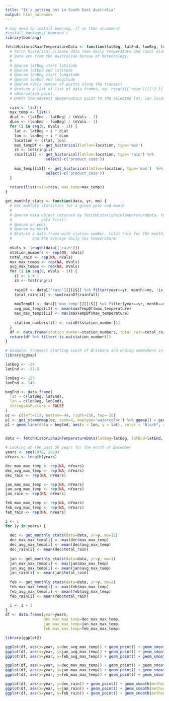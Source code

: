 ```yaml
---
title: "It's getting hot in South East Australia"
output: html_notebook
---
```


```r
# may need tp install bomrang, if so then uncomment
#install.packages('bomrang')
library(bomrang)
```

```r
fetchHistoricRainTemperatureData <- function(latBeg, latEnd, lonBeg, lonEnd, nVals) {
  # Fetch historical climate data (max daily temperature and rain) along a transect
  # Data are from the Australian Bureau of Meteorology.
  #
  # @param latBeg start latitude
  # @param latEnd end latitude
  # @param lonBeg start longitude
  # @param lonEnd end longitude
  # @param nVals number of points along the transect
  # @return a list of list of data frames, eg. result[['rain']][['2']] for the third 
  # observation point.
  # @note the nearest obeservation point to the selected lat, lon location is chosen
  
  rain <- list()
  max_temp <- list()
  dLat <- (latEnd - latBeg) / (nVals - 1)
  dLon <- (lonEnd - lonBeg) / (nVals - 1)
  for (i in seq(0, nVals - 1)) {
    lat <- latBeg + i * dLat
    lon <- lonBeg + i * dLon
    location <- c(lat, lon) 
    max_tempDf <- get_historical(latlon=location, type='max')
    iS <- toString(i)
    rain[[iS]] <- get_historical(latlon=location, type='rain') %>%
                  select(-c('product_code'))
                  
    max_temp[[iS]] <- get_historical(latlon=location, type='max')  %>%
                  select(-c('product_code'))
  }
  
  return(list(rain=rain, max_temp=max_temp))
}
```

```r
get_monthly_stats <- function(data, yr, mo) {
  # Get monthly statistics for a given year and month
  #
  # @param data object returned by fetchHistoricRainTemperatureData. You need to retrieve the 
  #             data first!
  # @param yr year
  # @param mo month
  # @return a data.frame with station number, total rain for the month, the max recorded temperature
  #         and the average daily max temperature 
  
  nVals <- length(data[['rain']])
  station_numbers <- rep(NA, nVals)
  total_rain <- rep(NA, nVals)
  max_max_temps <- rep(NA, nVals)
  avg_max_temps <- rep(NA, nVals)
  for (i in seq(0, nVals - 1)) {
    i1 <- i + 1
    iS <- toString(i)
    
    rainDf <- data[['rain']][[iS]] %>% filter(year==yr, month==mo, !is.na(rainfall))
    total_rain[i1] <- sum(rainDf$rainfall)
    
    maxTempDf <- data[['max_temp']][[iS]] %>% filter(year==yr, month==mo, !is.na(max_temperature))
    avg_max_temps[i1] <- mean(maxTempDf$max_temperature)
    max_max_temps[i1] <- max(maxTempDf$max_temperature)
    
    station_numbers[i1] <- rainDf$station_number[1]
  }
  df <- data.frame(station_number=station_numbers, total_rain=total_rain, max_max_temp=max_max_temps, avg_max_temp=avg_max_temps)
  return(df %>% filter(!is.na(station_number)))
}
```
```r
# Example: transect starting south of Brisbane and ending somewhere in Victoria
library(ggmap)

latBeg <- -28
latEnd <- -37.5

lonBeg <- 153
lonEnd <- 149

begEnd <- data.frame(
  lat = c(latBeg, latEnd),
  lon = c(lonBeg, lonEnd),
  stringsAsFactors = FALSE
)
oz <- c(left=112, bottom=-44, right=156, top=-10)
p1 <- get_stamenmap(oz, zoom=4, maptype='watercolor') %>% ggmap() + geom_point(data = begEnd, aes(x = lon, y = lat), color = "black", size = 2)
p1 + geom_line(data = begEnd, aes(x = lon, y = lat), color = "black", size = 0.5)
  
```
```r
data <- fetchHistoricRainTemperatureData(latBeg=latBeg, latEnd=latEnd, lonBeg=lonBeg, lonEnd=lonEnd, nVals=21)
```

```r
# Looking at the past 50 years for the month of December
years <- seq(1970, 2019)
nYears <- length(years)

dec_max_max_temp <- rep(NA, nYears)
dec_avg_max_temp <- rep(NA, nYears)
dec_rain <- rep(NA, nYears)

jan_max_max_temp <- rep(NA, nYears)
jan_avg_max_temp <- rep(NA, nYears)
jan_rain <- rep(NA, nYears)

feb_max_max_temp <- rep(NA, nYears)
feb_avg_max_temp <- rep(NA, nYears)
feb_rain <- rep(NA, nYears)

i <- 1
for (y in years) {
  
  dec <- get_monthly_stats(data=data, yr=y, mo=12)
  dec_max_max_temp[i] <- max(dec$max_max_temp)
  dec_avg_max_temp[i] <- mean(dec$avg_max_temp)
  dec_rain[i] <- mean(dec$total_rain)
  
  jan <- get_monthly_stats(data=data, yr=y, mo=1)
  jan_max_max_temp[i] <- max(jan$max_max_temp)
  jan_avg_max_temp[i] <- mean(jan$avg_max_temp)
  jan_rain[i] <- mean(jan$total_rain)
  
  feb <- get_monthly_stats(data=data, yr=y, mo=2)
  feb_max_max_temp[i] <- max(feb$max_max_temp)
  feb_avg_max_temp[i] <- mean(feb$avg_max_temp)
  feb_rain[i] <- mean(feb$total_rain)

  i <- i + 1
}
df <- data.frame(year=years, 
                 dec_max_max_temp=dec_max_max_temp, 
                 jan_max_max_temp=jan_max_max_temp,
                 feb_max_max_temp=feb_max_max_temp)
```
```r
library(ggplot2)

ggplot(df, aes(x=year, y=dec_avg_max_temp)) + geom_point() + geom_smooth(method=lm) 
ggplot(df, aes(x=year, y=jan_avg_max_temp)) + geom_point() + geom_smooth(method=lm) 
ggplot(df, aes(x=year, y=feb_avg_max_temp)) + geom_point() + geom_smooth(method=lm)

ggplot(df, aes(x=year, y=dec_max_max_temp)) + geom_point() + geom_smooth(method=lm) 
ggplot(df, aes(x=year, y=jan_max_max_temp)) + geom_point() + geom_smooth(method=lm) 
ggplot(df, aes(x=year, y=feb_max_max_temp)) + geom_point() + geom_smooth(method=lm)

ggplot(df, aes(x=year, y=dec_rain)) + geom_point() + geom_smooth(method=lm) 
ggplot(df, aes(x=year, y=jan_rain)) + geom_point() + geom_smooth(method=lm) 
ggplot(df, aes(x=year, y=feb_rain)) + geom_point() + geom_smooth(method=lm)

```


